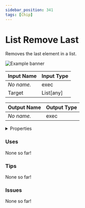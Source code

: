 ```yaml
---
sidebar_position: 341
tags: [Chip]
---
```


# List Remove Last

Removes the last element in a list.



![Example banner](./assets/2687fb17-96ea-4106-94d7-be8854cfa978.svg)

| Input Name | Input Type |
|-----------|-----------|
| *No name.* | exec |
| Target | List[any] |

| Output Name | Output Type |
|-----------|-----------|
| *No name.* | exec |


<details>
  <summary>Properties</summary>
  <div>
    <div>
    <table>
      <thead>
        <tr>
          <th>Is beta required?</th>
          <th>❌</th>
        </tr>
        <tr>
          <th>Is this chip a trolling risk?</th>
          <th>❌</th>
        </tr>
        <tr>
          <th>Chip UUPD</th>
          <th>._uuid</th>
        </tr>
      </thead>
    </table>
    </div>
  </div>
</details>

### Uses

None so far!

### Tips

None so far!

### Issues

None so far!